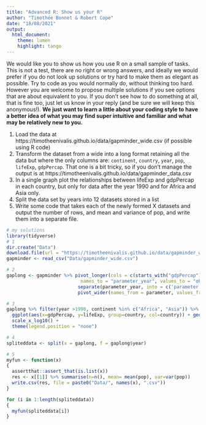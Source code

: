 ```yaml
---
title: "Advanced R: Show us your R"
author: "Timothée Bonnet & Robert Cope"
date: "18/08/2021"
output: 
  html_document:     
    theme: lumen
    highlight: tango
---
```


We would like you to show us how you use R on a small sample of tasks. 
This is not a test, there are no right or wrong answers, and ideally we would prefer if you do not look up solutions or try hard to make them as elegant as possible. Try to code as you would normally do, without thinking too hard. However you are welcome to propose multiple solutions if you see options that are about equivalent to you. If you don't see how to do something at all, that is fine too, just let us know in your reply (and be sure we will keep this anonymous!). **We just want to learn a little about your coding style to have a better idea of what you may find super intuitive and familiar and what may be relatively new to you.**


1. Load the data at https://timotheenivalis.github.io/data/gapminder_wide.csv (if possible using R code)
2. Transform the dataset from a wide into a long format retaining all the data but where the only columns are: `continent`, `country`, `year`, `pop`,  `lifeExp`, `gdpPercap`. That one is a bit tricky, so if you don't manage the output is at https://timotheenivalis.github.io/data/gapminder_data.csv
3. In a single graph plot the relationships between lifeExp and gdpPercap in each country, but only for data after the year 1990 and for Africa and Asia only.
4. Split the data set by years into 12 datasets stored in a list
5. Write some code that takes each of the newly formed X datasets and output the number of rows, and mean and variance of pop, and write them into a separate file.

```r
# my solutions
library(tidyverse)
# 1
dir.create("Data")
download.file(url = "https://timotheenivalis.github.io/data/gapminder_wide.csv", destfile = "Data/gapminder_wide.csv")
gapminder <- read_csv("Data/gapminder_wide.csv")

# 2
gaplong <- gapminder %>% pivot_longer(cols = c(starts_with("gdpPercap"), starts_with("lifeExp"), starts_with("pop")), 
                           names_to = "parameter_year", values_to = "obs_val") %>%
                          separate(parameter_year, into = c('parameter', 'year'), sep = "_") %>%
                          pivot_wider(names_from = parameter, values_from = obs_val)

# 3
gaplong %>% filter(year >1990, continent %in% c("Africa", "Asia")) %>% 
  ggplot(aes(x=gdpPercap, y=lifeExp, group=country, col=country)) + geom_line()  + 
  scale_x_log10() +
  theme(legend.position = "none")

# 4
spliteddata <- split(x = gaplong, f = gaplong$year)

# 5
myfun <- function(x)
{
  assertthat::assert_that(is.list(x))
  res <- x[[1]] %>% summarise(n=n(), mean= mean(pop), var=var(pop))
  write.csv(res, file = paste0("Data/", names(x), ".csv"))
}

for (i in 1:length(spliteddata))
{
  myfun(spliteddata[i])  
}

```

